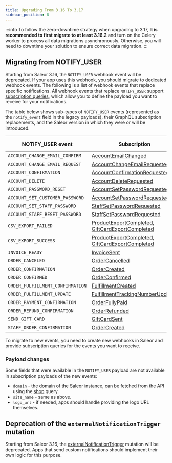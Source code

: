 ```yaml
---
title: Upgrading From 3.16 To 3.17
sidebar_position: 8
---
```


:::info
To follow the zero-downtime strategy when upgrading to 3.17, **It is recommended to first migrate to at least 3.16.2** and turn on the Celery worker to process all data migrations asynchronously.
Otherwise, you will need to downtime your solution to ensure correct data migration.
:::

## Migrating from NOTIFY_USER

Starting from Saleor 3.16, the `NOTIFY_USER` webhook event will be deprecated. If your app uses this webhook, you should migrate to dedicated webhook events. The following is a list of webhook events that replace specific notifications. All webhook events that replace `NOTIFY_USER` support [subscription queries](developer/extending/webhooks/subscription-webhook-payloads.mdx#custom-payloads), which allow you to define the payload you want to receive for your notifications.

The table below shows sub-types of `NOTIFY_USER` events (represented as the `notify_event` field in the legacy payloads), their GraphQL subscription replacements, and the Saleor version in which they were or will be introduced.

| NOTIFY_USER event                | Subscription                                                                                                                                                                      | Saleor version |
| -------------------------------- | --------------------------------------------------------------------------------------------------------------------------------------------------------------------------------- | -------------- |
| `ACCOUNT_CHANGE_EMAIL_CONFIRM`   | [AccountEmailChanged](api-reference/users/objects/account-email-changed.mdx)                                                                                                      | 3.15           |
| `ACCOUNT_CHANGE_EMAIL_REQUEST`   | [AccountChangeEmailRequested](api-reference/users/objects/account-change-email-requested.mdx)                                                                                     | 3.15           |
| `ACCOUNT_CONFIRMATION`           | [AccountConfirmationRequested](api-reference/users/objects/account-confirmation-requested.mdx)                                                                                    | 3.15           |
| `ACCOUNT_DELETE`                 | [AccountDeleteRequested](api-reference/users/objects/account-delete-requested.mdx)                                                                                                | 3.15           |
| `ACCOUNT_PASSWORD_RESET`         | [AccountSetPasswordRequested](api-reference/users/objects/account-set-password-requested.mdx)                                                                                     | 3.15           |
| `ACCOUNT_SET_CUSTOMER_PASSWORD`  | [AccountSetPasswordRequested](api-reference/users/objects/account-set-password-requested.mdx)                                                                                     | 3.15           |
| `ACCOUNT_SET_STAFF_PASSWORD`     | [StaffSetPasswordRequested](api-reference/users/objects/staff-set-password-requested.mdx)                                                                                         | 3.15           |
| `ACCOUNT_STAFF_RESET_PASSWORD`   | [StaffSetPasswordRequested](api-reference/users/objects/staff-set-password-requested.mdx)                                                                                         | 3.15           |
| `CSV_EXPORT_FAILED`              | [ProductExportCompleted](api-reference/products/objects/product-export-completed.mdx), [GiftCardExportCompleted](api-reference/gift-cards/objects/gift-card-export-completed.mdx) | 3.16           |
| `CSV_EXPORT_SUCCESS`             | [ProductExportCompleted](api-reference/products/objects/product-export-completed.mdx), [GiftCardExportCompleted](api-reference/gift-cards/objects/gift-card-export-completed.mdx) | 3.16           |
| `INVOICE_READY`                  | [InvoiceSent](api-reference/orders/objects/invoice-sent.mdx)                                                                                                                      | 3.2            |
| `ORDER_CANCELED`                 | [OrderCancelled](api-reference/orders/objects/order-cancelled.mdx)                                                                                                                | 3.2            |
| `ORDER_CONFIRMATION`             | [OrderCreated](api-reference/orders/objects/order-created.mdx)                                                                                                                    | 3.2            |
| `ORDER_CONFIRMED`                | [OrderConfirmed](api-reference/orders/objects/order-confirmed.mdx)                                                                                                                | 3.2            |
| `ORDER_FULFILLMENT_CONFIRMATION` | [FulfillmentCreated](api-reference/orders/objects/fulfillment-created.mdx)                                                                                                        | 3.4            |
| `ORDER_FULFILLMENT_UPDATE`       | [FulfillmentTrackingNumberUpdated](api-reference/orders/objects/fulfillment-tracking-number-updated.mdx)                                                                          | 3.16           |
| `ORDER_PAYMENT_CONFIRMATION`     | [OrderFullyPaid](api-reference/orders/objects/order-fully-paid.mdx)                                                                                                               | 3.2            |
| `ORDER_REFUND_CONFIRMATION`      | [OrderRefunded](api-reference/orders/objects/order-refunded.mdx)                                                                                                                  | 3.14           |
| `SEND_GIFT_CARD`                 | [GiftCardSent](api-reference/gift-cards/objects/gift-card-sent.mdx)                                                                                                               | 3.13           |
| `STAFF_ORDER_CONFIRMATION`       | [OrderCreated](api-reference/orders/objects/order-created.mdx)                                                                                                                    | 3.2            |

To migrate to new events, you need to create new webhooks in Saleor and provide subscription queries for the events you want to receive.

### Payload changes

Some fields that were available in the `NOTIFY_USER` payload are not available in subscription payloads of the new events:

- `domain` - the domain of the Saleor instance, can be fetched from the API using the [shop](api-reference/miscellaneous/queries/shop.mdx) query.
- `site_name` - same as above.
- `logo_url` - if needed, apps should handle providing the logo URL themselves.

## Deprecation of the `externalNotificationTrigger` mutation

Starting from Saleor 3.16, the [externalNotificationTrigger](api-reference/miscellaneous/objects/external-notification-trigger.mdx) mutation will be deprecated. Apps that send custom notifications should implement their own logic for this purpose.
